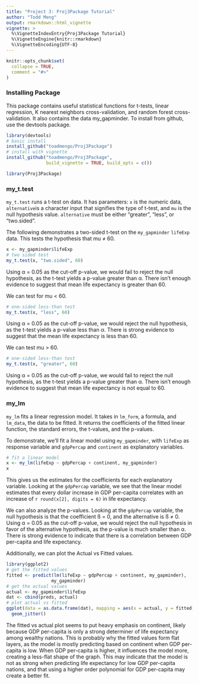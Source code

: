 ```yaml
---
title: "Project 3: Proj3Package Tutorial"
author: "Todd Meng"
output: rmarkdown::html_vignette
vignette: >
  %\VignetteIndexEntry{Proj3Package Tutorial}
  %\VignetteEngine{knitr::rmarkdown}
  %\VignetteEncoding{UTF-8}
---
```


```r
knitr::opts_chunk$set(
  collapse = TRUE,
  comment = "#>"
)
```

### Installing Package

This package contains useful statistical functions for t-tests, linear regression, K nearest neighbors cross-validation, and random forest cross-validation. It also contains the data my_gapminder. To install from github, use the devtools package.

```r
library(devtools)
# basic install
install_github("toadmengo/Proj3Package")
# install with vignette
install_github("toadmengo/Proj3Package", 
               build_vignette = TRUE, build_opts = c())
```

```r
library(Proj3Package)
```

### my_t.test

`my_t.test` runs a t-test on data. It has parameters: `x` is the numeric data, `alternative `is a character input that signifies the type of t-test, and `mu` is the null hypothesis value. `alternative` must be either "greater", "less", or "two.sided". 

The following demonstrates a two-sided t-test on the `my_gapminder` `lifeExp` data. 
This tests the hypothesis that mu ≠ 60.

```r
x <- my_gapminder$lifeExp
# two sided test
my_t.test(x, "two.sided", 60)
```

Using α = 0.05 as the cut-off p-value, we would fail to reject the null hypothesis, as the t-test yields a p-value greater than α. There isn't enough evidence to suggest that mean life expectancy is greater than 60.

We can test for mu < 60.

```r
# one-sided less-than test
my_t.test(x, "less", 60)
```

Using α = 0.05 as the cut-off p-value, we would reject the null hypothesis, as the t-test yields a p-value less than α. There is strong evidence to suggest that the mean life expectancy is less than 60.

We can test mu > 60.

```r
# one-sided less-than test
my_t.test(x, "greater", 60)
```

Using α = 0.05 as the cut-off p-value, we would fail to reject the null hypothesis, as the t-test yields a p-value greater than α. There isn't enough evidence to suggest that mean life expectancy is not equal to 60.

### my_lm

`my_lm` fits a linear regression model. It takes in `lm_form`, a formula, and `lm_data`, the data to be fitted. It returns the coefficients of the fitted linear function, the standard errors, the t-values, and the p-values.

To demonstrate, we'll fit a linear model using `my_gapminder`, with `lifeExp` as response variable and `gdpPercap` and `continent` as explanatory variables.

```r
# fit a linear model
x <- my_lm(lifeExp ~ gdpPercap + continent, my_gapminder)
x
```

This gives us the estimates for the coefficients for each explanatory variable. Looking at the `gdpPercap` variable, we see that the linear model estimates that every dollar increase in GDP per-capita correlates with an increase of `r round(x[2], digits = 6)` in life expectancy.

We can also analyze the p-values. Looking at the `gdpPercap` variable, the null hypothesis is that the coefficient ß = 0, and the alternative is ß ≠ 0. Using α = 0.05 as the cut-off p-value, we would reject the null hypothesis in favor of the alternative hypothesis, as the p-value is much smaller than α. There is strong evidence to indicate that there is a correlation between GDP per-capita and life expectancy.

Additionally, we can plot the Actual vs Fitted values.

```r
library(ggplot2)
# get the fitted values
fitted <- predict(lm(lifeExp ~ gdpPercap + continent, my_gapminder), 
                 my_gapminder)
# get the actual values
actual <- my_gapminder$lifeExp
dat <- cbind(preds, actual)
# plot actual vs fitted
ggplot(data = as.data.frame(dat), mapping = aes(x = actual, y = fitted)) +
  geom_jitter()
```

The fitted vs actual plot seems to put heavy emphasis on continent, likely because GDP per-capita is only a strong determiner of life expectancy among wealthy nations. This is probably why the fitted values form flat layers, as the model is mostly predicting based on continent when GDP per-capita is low. When GDP per-capita is higher, it influences the model more, creating a less-flat shape of the graph. This may indicate that the model is not as strong when predicting life expectancy for low GDP per-capita nations, and that using a higher order polynomial for GDP per-capita may create a better fit.

